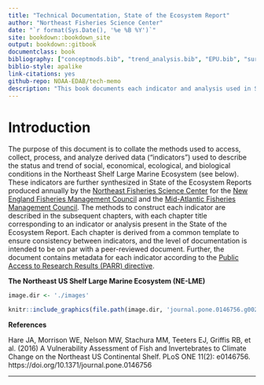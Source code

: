 ```yaml
---
title: "Technical Documentation, State of the Ecosystem Report"
author: "Northeast Fisheries Science Center"
date: "`r format(Sys.Date(), '%e %B %Y')`"
site: bookdown::bookdown_site
output: bookdown::gitbook
documentclass: book
bibliography: ["conceptmods.bib", "trend_analysis.bib", "EPU.bib", "survey_data.bib", "Bennet_indicator.bib", "Revenue_Diversity.bib", "Aquaculture.bib", "NE_HAB.bib", "MAB_HAB.bib", "Comm_rel_vuln.bib", "Comm_climate_vuln.bib", "RW.bib", "thermal_hab_proj.bib", "occupancy.bib", "long_term_sst.bib", "seasonal_sst_anomaly_maps.bib", "Ich_div.bib", "Species_dist.bib", "CHL_PPD.bib", "zooplankton.bib", "Condition.bib", "productivity_tech_memo.bib"]
biblio-style: apalike
link-citations: yes
github-repo: NOAA-EDAB/tech-memo
description: "This book documents each indicator and analysis used in State of the Ecosystem reporting"
---
```

# Introduction {-}

The purpose of this document is to collate the methods used to access, collect, process, and analyze derived data ("indicators") used to describe the status and trend of social, economical, ecological, and biological conditions in the Northeast Shelf Large Marine Ecosystem (see below). These indicators are further synthesized in State of the Ecosystem Reports produced annually by the [Northeast Fisheries Science Center](https://www.nefsc.noaa.gov/) for the [New England Fisheries Management Council](https://www.nefmc.org/) and the [Mid-Atlantic Fisheries Management Council](http://www.mafmc.org/). The methods to construct each indicator are described in the subsequent chapters, with each chapter title corresponding to an indicator or analysis present in the State of the Ecosystem Report. Each chapter is derived from a common template to ensure consistency between indicators, and the level of documentation is intended to be on par with a peer-reviewed document. Further, the document contains metadata for each indicator according to the [Public Access to Research Results (PARR) directive](http://obamawhitehouse.archives.gov/sites/default/files/microsites/ostp/ostp_public_access_memo_2013.pdf).


**The Northeast US Shelf Large Marine Ecosystem (NE-LME)**
```r

image.dir <- './images'

knitr::include_graphics(file.path(image.dir, 'journal.pone.0146756.g002.PNG'))

```

**References**

Hare JA, Morrison WE, Nelson MW, Stachura MM, Teeters EJ, Griffis RB, et al. (2016) A Vulnerability Assessment of Fish and Invertebrates to Climate Change on the Northeast US Continental Shelf. PLoS ONE 11(2): e0146756. https://doi.org/10.1371/journal.pone.0146756

--------------
